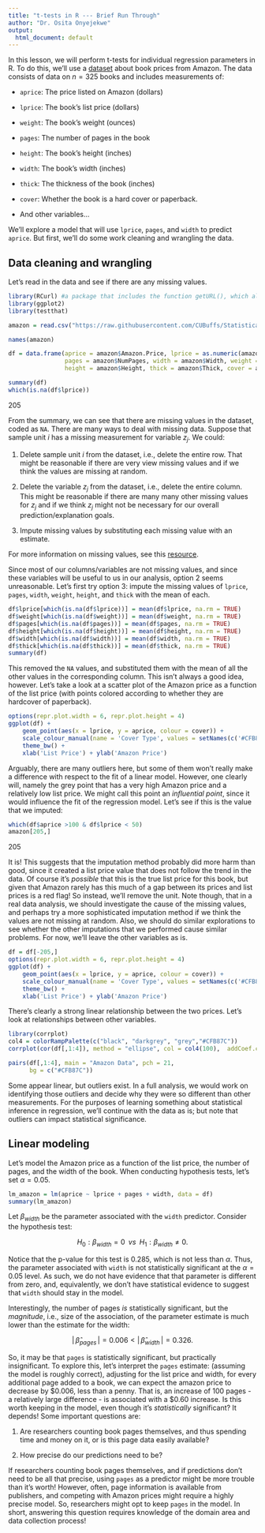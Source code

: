 ```yaml
---
title: "t-tests in R --- Brief Run Through"
author: "Dr. Osita Onyejekwe"
output:
  html_document: default
---
```


In this lesson, we will perform t-tests for individual regression parameters in R. To do this, we'll use a [dataset](https://dasl.datadescription.com/datafile/amazon-books/?_sfm_methods=Multiple+Regression&_sfm_cases=4+59943) about book prices from Amazon. The data consists of data on $n = 325$ books and includes measurements of:

- `aprice`: The price listed on Amazon (dollars)


- `lprice`: The book's list price (dollars)


- `weight`: The book's weight (ounces)


- `pages`: The number of pages in the book


- `height`: The book's height (inches)


- `width`: The book's width (inches)


- `thick`: The thickness of the book (inches)


- `cover`: Whether the book is a hard cover or paperback.


- And other variables...

We'll explore a model that will use `lprice`, `pages`, and `width` to predict `aprice`. But first, we'll do some work cleaning and wrangling the data.

## Data cleaning and wrangling

Let's read in the data and see if there are any missing values.


```R
library(RCurl) #a package that includes the function getURL(), which allows for reading data from github.
library(ggplot2)
library(testthat)

amazon = read.csv("https://raw.githubusercontent.com/CUBuffs/Statistical-Learning-/main/Modern%20Regression%20Analysis/Datasets/amazon.txt" ,sep = "\t")

names(amazon)

df = data.frame(aprice = amazon$Amazon.Price, lprice = as.numeric(amazon$List.Price),  
                pages = amazon$NumPages, width = amazon$Width, weight = amazon$Weight..oz,  
                height = amazon$Height, thick = amazon$Thick, cover = amazon$Hard..Paper)

summary(df)
which(is.na(df$lprice))
```

205


From the summary, we can see that there are missing values in the dataset, coded as `NA`. There are many ways to deal with missing data. Suppose that sample unit $i$ has a missing measurement for variable $z_j$. We could:

1. Delete sample unit $i$ from the dataset, i.e., delete the entire row. That might be reasonable if there are very view missing values and if we think the values are missing at random.

2. Delete the variable $z_j$ from the dataset, i.e., delete the entire column. This might be reasonable if there are many many other missing values for $z_j$ and if we think $z_j$ might not be necessary for our overall prediction/explanation goals.

3.  Impute missing values by substituting each missing value with an estimate.

For more information on missing values, see this [resource](https://www.bu.edu/sph/files/2014/05/Marina-tech-report.pdf).

Since most of our columns/variables are not missing values, and since these variables will be useful to us in our analysis, option 2 seems unreasonable. Let's first try option 3: impute the missing values of `lprice`, `pages`, `width`, `weight`, `height`, and `thick` with the mean of each.


```R
df$lprice[which(is.na(df$lprice))] = mean(df$lprice, na.rm = TRUE)
df$weight[which(is.na(df$weight))] = mean(df$weight, na.rm = TRUE)
df$pages[which(is.na(df$pages))] = mean(df$pages, na.rm = TRUE)
df$height[which(is.na(df$height))] = mean(df$height, na.rm = TRUE)
df$width[which(is.na(df$width))] = mean(df$width, na.rm = TRUE)
df$thick[which(is.na(df$thick))] = mean(df$thick, na.rm = TRUE)
summary(df)
```

This removed the `NA` values, and substituted them with the mean of all the other values in the corresponding column. This isn't always a good idea, however. Let's take a look at a scatter plot of the Amazon price as a function of the list price (with points colored according to whether they are hardcover of paperback).


```R
options(repr.plot.width = 6, repr.plot.height = 4)
ggplot(df) + 
    geom_point(aes(x = lprice, y = aprice, colour = cover)) +
    scale_colour_manual(name = 'Cover Type', values = setNames(c('#CFB87C','grey'),c("H", "P"))) +
    theme_bw() +
    xlab('List Price') + ylab('Amazon Price')
```

Arguably, there are many outliers here, but some of them won't really make a difference with respect to the fit of a linear model. However, one clearly will, namely the grey point that has a very high Amazon price and a relatively low list price. We might call this point an *influential point*, since it would influence the fit of the regression model. Let's see if this is the value that we imputed:


```R
which(df$aprice >100 & df$lprice < 50)
amazon[205,]
```

205

It is! This suggests that the imputation method probably did more harm than good, since it created a list price value that does not follow the trend in the data. Of course it's *possible* that this is the true list price for this book, but given that Amazon rarely has this much of a gap between its prices and list prices is a red flag! So instead, we'll remove the unit. Note though, that in a real data analysis, we should investigate the cause of the missing values, and perhaps try a more sophisticated imputation method if we think the values are not missing at random. Also, we should do similar explorations to see whether the other imputations that we performed cause similar problems. For now, we'll leave the other variables as is.


```R
df = df[-205,]
options(repr.plot.width = 6, repr.plot.height = 4)
ggplot(df) + 
    geom_point(aes(x = lprice, y = aprice, colour = cover)) +
    scale_colour_manual(name = 'Cover Type', values = setNames(c('#CFB87C','grey'),c("H", "P"))) +
    theme_bw() +
    xlab('List Price') + ylab('Amazon Price')
```


There's clearly a strong linear relationship between the two prices. Let's look at relationships between other variables.


```R
library(corrplot)
col4 = colorRampPalette(c("black", "darkgrey", "grey","#CFB87C"))
corrplot(cor(df[,1:4]), method = "ellipse", col = col4(100),  addCoef.col = "black", tl.col = "black")
```

  
```R
pairs(df[,1:4], main = "Amazon Data", pch = 21, 
      bg = c("#CFB87C"))
```


Some appear linear, but outliers exist. In a full analysis, we would work on identifying those outliers and decide why they were so different than other measurements. For the purposes of learning something about statistical inference in regression, we'll continue with the data as is; but note that outliers can impact statistical significance.

## Linear modeling

Let's model the Amazon price as a function of the list price, the number of pages, and the width of the book. When conducting hypothesis tests, let's set $\alpha = 0.05$. 


```R
lm_amazon = lm(aprice ~ lprice + pages + width, data = df)
summary(lm_amazon)
```


Let $\beta_{width}$ be the parameter associated with the `width` predictor. Consider the hypothesis test:

$$H_0: \beta_{width} = 0 \,\,\, vs \,\,\, H_1: \beta_{width} \ne 0.$$

Notice that the p-value for this test is $0.285$, which is not less than $\alpha$. Thus, the parameter associated with `width` is not statistically significant at the $\alpha = 0.05$ level. As such, we do not have evidence that that parameter is different from zero, and, equivalently, we don't have statistical evidence to suggest that `width` should stay in the model.

Interestingly, the number of pages *is* statistically significant, but the *magnitude*, i.e., size of the association, of the parameter estimate is much lower than the estimate for the width:

$$\big| \, \widehat\beta_{pages}\, \big| = 0.006 < \big| \,  \widehat\beta_{width}\, \big|  = 0.326. $$

So, it may be that `pages` is statistically significant, but practically insignificant. To explore this, let's interpret the `pages` estimate: (assuming the model is roughly correct), adjusting for the list price and width, for every additional page added to a book, we can expect the amazon price to decrease by $\$0.006$, less than a penny. That is, an increase of 100 pages - a relatively large difference - is associated with a $\$0.60$ increase. Is this worth keeping in the model, even though it's *statistically* significant? It depends! Some important questions are:

1. Are researchers counting book pages themselves, and thus spending time and money on it, or is this page data easily available? 


2. How precise do our predictions need to be?

If researchers counting book pages themselves, and if predictions don't need to be all that precise, using `pages` as a predictor might be more trouble than it's worth! However, often, page information is available from publishers, and competing with Amazon prices might require a highly precise model. So, researchers might opt to keep `pages` in the model. In short, answering this question requires knowledge of the domain area and data collection process!
